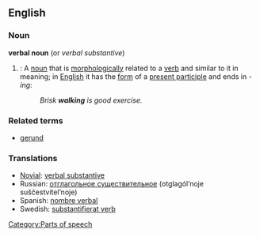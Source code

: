 ==English==
===Noun===
'''verbal noun'''  (or ''verbal substantive'')

#{{grammar}}: A [[noun]] that is [[morphologically]] related to a [[verb]] and similar to it in meaning; in [[English]] it has the [[form]] of a [[present participle]] and ends in ''-ing'':
#:''Brisk '''walking''' is good exercise.''

===Related terms===
*[[gerund]]

===Translations===
*[[Novial]]: [[verbal substantive]]
*Russian: [[отглагольное существительное]] (otglagól’noje suščestvítel’noje) {{n}}
*Spanish: [[nombre verbal]] {{m}}
*Swedish: [[substantifierat verb]]

[[Category:Parts of speech]]